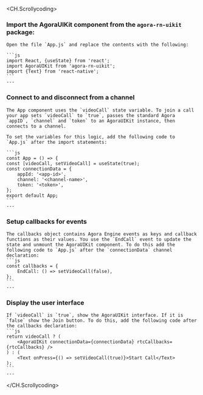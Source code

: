 <PlatformWrapper platform="react-native">

<CH.Scrollycoding>
### Import the AgoraUIKit component from the `agora-rn-uikit` package:

    Open the file `App.js` and replace the contents with the following:

    ```js
    import React, {useState} from 'react';
    import AgoraUIKit from 'agora-rn-uikit';
    import {Text} from 'react-native';
    ```
    ---
### Connect to and disconnect from a channel

    The App component uses the `videoCall` state variable. To join a call your app sets `videoCall` to `true`, passes the standard Agora `appID`, `channel` and `token` to an AgoraUIKit instance, then connects to a channel.

    To set the variables for this logic, add the following code to `App.js` after the import statements:

    ```js
    const App = () => {
    const [videoCall, setVideoCall] = useState(true);
    const connectionData = {
        appId: '<app-id>',
        channel: '<channel-name>',
        token: '<token>',
    };
    export default App;
    ```
    ---
### Setup callbacks for <Vg k="UIK" /> events
    The callbacks object contains Agora Engine events as keys and callback functions as their values. You use the `EndCall` event to update the state and unmount the AgoraUIKit component. To do this add the following code to `App.js` after the `connectionData` channel declaration:
    ```js
    const callbacks = {
        EndCall: () => setVideoCall(false),
    };
    ```
    ---
### Display the user interface
    If `videoCall` is `true`, show the AgoraUIKit interface. If it is `false` show the Join button. To do this, add the following code after the callbacks declaration:
    ```js
    return videoCall ? (
        <AgoraUIKit connectionData={connectionData} rtcCallbacks={rtcCallbacks} />
    ) : (
        <Text onPress={() => setVideoCall(true)}>Start Call</Text>
    );
    ```
    ---
</CH.Scrollycoding>
</PlatformWrapper>
